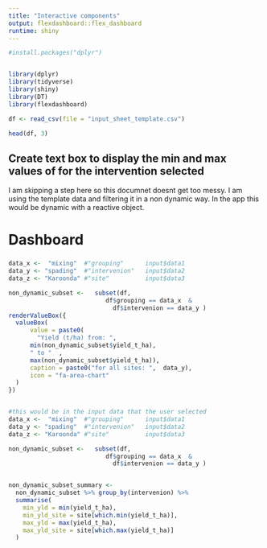 ```yaml
---
title: "Interactive components"
output: flexdashboard::flex_dashboard
runtime: shiny    
---
```


```r
#install.packages("dplyr")


library(dplyr)
library(tidyverse)
library(shiny)
library(DT)
library(flexdashboard)

```


```r
df <- read_csv(file = "input_sheet_template.csv")

head(df, 3)
```

##  Create text box to display the min and max values of for the intervention selected 

I am skipping a step here so this documnet doesnt get too messy.
I am using the template data and filtering it in a non dynamic way.
In the app this would be dynamic with a reactive object.





# Dashboard
###  {.value-box}

```r

data_x <-  "mixing"  #"grouping"      input$data1
data_y <- "spading"  #"intervenion"   input$data2
data_z <- "Karoonda" #"site"          input$data3

non_dynamic_subset <-   subset(df,
                           df$grouping == data_x  &
                             df$intervenion == data_y )
renderValueBox({
  valueBox(
      value = paste0(
        "Yield (t/ha) from: ",
      min(non_dynamic_subset$yield_t_ha),
      " to "  ,
      max(non_dynamic_subset$yield_t_ha)),
      caption = paste0("for all sites: ",  data_y),
      icon = "fa-area-chart"
  )
})



```


```r


#this would be in the input data that the user selected
data_x <-  "mixing"  #"grouping"      input$data1
data_y <- "spading"  #"intervenion"   input$data2
data_z <- "Karoonda" #"site"          input$data3

non_dynamic_subset <-   subset(df,
                           df$grouping == data_x  &
                             df$intervenion == data_y )


non_dynamic_subset_summary <-
  non_dynamic_subset %>% group_by(intervenion) %>%
  summarise(
    min_yld = min(yield_t_ha),
    min_yld_site = site[which.min(yield_t_ha)],
    max_yld = max(yield_t_ha),
    max_yld_site = site[which.max(yield_t_ha)]
  )


```
